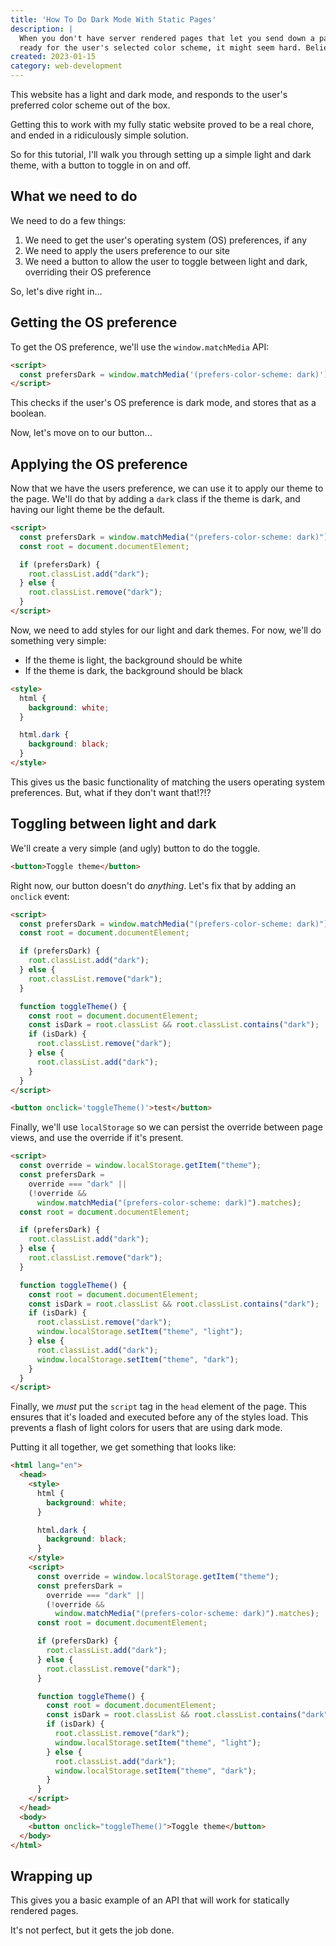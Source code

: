 ```yaml
---
title: 'How To Do Dark Mode With Static Pages'
description: | 
  When you don't have server rendered pages that let you send down a page
  ready for the user's selected color scheme, it might seem hard. Believe me, it's not!
created: 2023-01-15
category: web-development
---
```


This website has a light and dark mode, and responds to the user's preferred color scheme out of the box.

Getting this to work with my fully static website proved to be a real chore, and ended in a ridiculously simple solution.

So for this tutorial, I'll walk you through setting up a simple light and dark theme, with a button to toggle in on and off.

## What we need to do

We need to do a few things:

1. We need to get the user's operating system (OS) preferences, if any
2. We need to apply the users preference to our site
3. We need a button to allow the user to toggle between light and dark, overriding their OS preference

So, let's dive right in...

## Getting the OS preference

To get the OS preference, we'll use the `window.matchMedia` API:

```html
<script>
  const prefersDark = window.matchMedia('(prefers-color-scheme: dark)').matches
</script>
```

<Disclaimer>
  This checks if the user's OS preference is dark mode, and stores that as a boolean.
</Disclaimer>

Now, let's move on to our button...

## Applying the OS preference

Now that we have the users preference, we can use it to apply our theme to the page. We'll do
that by adding a `dark` class if the theme is dark, and having our light theme be the default.

```html
<script>
  const prefersDark = window.matchMedia("(prefers-color-scheme: dark)").matches);
  const root = document.documentElement;

  if (prefersDark) {
    root.classList.add("dark");
  } else {
    root.classList.remove("dark");
  }
</script>
```

Now, we need to add styles for our light and dark themes. For now, we'll do something very simple:

- If the theme is light, the background should be white
- If the theme is dark, the background should be black

```html
<style>
  html {
    background: white;
  }

  html.dark {
    background: black;
  }
</style>
```

This gives us the basic functionality of matching the users operating system preferences.
But, what if they don't want that!?!?

## 

## Toggling between light and dark

We'll create a very simple (and ugly) button to do the toggle.

```html
<button>Toggle theme</button>
```

Right now, our button doesn't do _anything_. Let's fix that by adding an `onclick` event:

```html
<script>
  const prefersDark = window.matchMedia("(prefers-color-scheme: dark)").matches);
  const root = document.documentElement;

  if (prefersDark) {
    root.classList.add("dark");
  } else {
    root.classList.remove("dark");
  }

  function toggleTheme() {
    const root = document.documentElement;
    const isDark = root.classList && root.classList.contains("dark");
    if (isDark) {
      root.classList.remove("dark");
    } else {
      root.classList.add("dark");
    }
  }
</script>

<button onclick='toggleTheme()'>test</button>
```

Finally, we'll use `localStorage` so we can persist the override between page views, and use the override if it's present.

```html
<script>
  const override = window.localStorage.getItem("theme");
  const prefersDark =
    override === "dark" ||
    (!override &&
      window.matchMedia("(prefers-color-scheme: dark)").matches);
  const root = document.documentElement;

  if (prefersDark) {
    root.classList.add("dark");
  } else {
    root.classList.remove("dark");
  }

  function toggleTheme() {
    const root = document.documentElement;
    const isDark = root.classList && root.classList.contains("dark");
    if (isDark) {
      root.classList.remove("dark");
      window.localStorage.setItem("theme", "light");
    } else {
      root.classList.add("dark");
      window.localStorage.setItem("theme", "dark");
    }
  }
</script>
```

Finally, we _must_ put the `script` tag in the `head` element of the page. This ensures that it's loaded and 
executed before any of the styles load. This prevents a flash of light colors for users that are using dark mode.

Putting it all together, we get something that looks like:

```html
<html lang="en">
  <head>
    <style>
      html {
        background: white;
      }

      html.dark {
        background: black;
      }
    </style>
    <script>
      const override = window.localStorage.getItem("theme");
      const prefersDark =
        override === "dark" ||
        (!override &&
          window.matchMedia("(prefers-color-scheme: dark)").matches);
      const root = document.documentElement;

      if (prefersDark) {
        root.classList.add("dark");
      } else {
        root.classList.remove("dark");
      }

      function toggleTheme() {
        const root = document.documentElement;
        const isDark = root.classList && root.classList.contains("dark");
        if (isDark) {
          root.classList.remove("dark");
          window.localStorage.setItem("theme", "light");
        } else {
          root.classList.add("dark");
          window.localStorage.setItem("theme", "dark");
        }
      }
    </script>
  </head>
  <body>
    <button onclick="toggleTheme()">Toggle theme</button>
  </body>
</html>
```

## Wrapping up

This gives you a basic example of an API that will work for statically rendered pages.

It's not perfect, but it gets the job done.